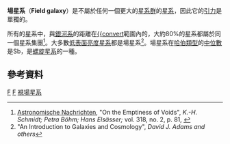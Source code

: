 '''場星系'''（'''Field galaxy'''）是不屬於任何一個更大的[[星系群|星系群]]的[[星系|星系]]，因此它的[[引力|引力]]是單獨的。

所有的星系中，與[[銀河系|銀河系]]的距離在[[秒差距|{{convert]]範圍內的，大約80%的星系都屬於同一個星系集團<ref>[[Astronomische_Nachrichten|Astronomische Nachrichten]], "On the Emptiness of Voids", ''K.-H. Schmidt; Petra Böhm; Hans Elsässer;'' vol. 318, no. 2, p. 81, {{bibcode|1997AN....318...81S}}</ref>。大多數[[低表面亮度星系|低表面亮度星系]]都是場星系<ref>"An Introduction to Galaxies and Cosmology", ''David J. Adams and others''</ref>。場星系在[[哈伯序列|哈伯類型]]的[[中位數|中位數]]是Sb，是[[螺旋星系|螺旋星系]]的一種。

== 參考資料 ==
{{reflist}}

{{星系}}

[[Category:宇宙大尺度結構|F]]
[[Category:天文小作品|F]]
[[Category:視場星系|]]

{{galaxy-stub}}
{{astronomy-stub}}